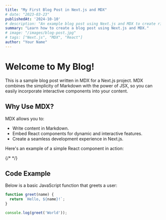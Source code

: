 ```yaml
---
title: "My First Blog Post in Next.js and MDX"
# date: "2023-03-23"
publishedAt: '2024-10-10'
# description: "An example blog post using Next.js and MDX to create rich, interactive content."
summary: "Learn how to create a blog post using Next.js and MDX."
# image: "/images/blog-post.jpg"
# tags: ["Next.js", "MDX", "React"]
author: "Your Name"
---
```



# Welcome to My Blog!

This is a sample blog post written in MDX for a Next.js project. MDX combines the simplicity of Markdown with the power of JSX, so you can easily incorporate interactive components into your content.

## Why Use MDX?

MDX allows you to:
- Write content in Markdown.
- Embed React components for dynamic and interactive features.
- Create a seamless development experience in Next.js.

Here's an example of a simple React component in action:

{/* <ExampleComponent /> */}

## Code Example

Below is a basic JavaScript function that greets a user:

```javascript
function greet(name) {
  return `Hello, ${name}!`;
}

console.log(greet('World'));
